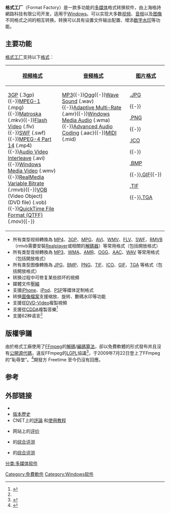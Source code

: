 {{noteTA
|G1=IT
}}
{{Infobox Software
| name = 格式工廠（FormatFactory）
| logo = 
| screenshot = 格式工厂3.2.0.png
| caption = 格式工厂3.2.0版截图
| author = 
| developer = 上海格詩網路科技有限公司
| released = 
| frequently updated = 
| latest release version = 5.11.0
| latest release date = {{release date|2022|04|20}}
| operating system = [[Microsoft_Windows|Microsoft Windows]]
| language = [[簡體中文|簡體中文]]、[[繁體中文|繁體中文]]、[[英文|英文]]等62種語言<ref name="language">{{cite web|title=格式工厂官方主页|url=http://www.pcgeshi.com/|website=格式工厂|accessdate=2016-10-09|language=zh-hans|quote=支持62种国家语言|archive-date=2020-09-09|archive-url=https://web.archive.org/web/20200909073949/http://www.pcgeshi.com/|dead-url=no}}</ref>
| status = 
| genre = 媒體格式轉換
| license = [[免費软件|免費软件]]
| website = [http://www.pcfreetime.com www.pcfreetime.com]
}}
{{Expand |time=2010-09-22T08:41:45+00:00 }}

'''格式工厂'''（Format Factory）是一款多功能的[[多媒体|多媒体]]格式转换软件，由上海格詩網路科技有限公司开发，适用于[[Windows|Windows]]。可以实现大多数[[视频|视频]]、[[音频|音频]]以及[[图像|图像]]不同格式之间的相互转换。转换可以具有设置文件输出配置、增添[[数字水印|数字水印]]等功能。

== 主要功能 ==
[[格式工厂|格式工厂]]支持以下[[文件格式|格式]]：
{| style="vertical-align: top;" href="图像"
![[视频文件格式|视频格式]]
![[音频文件格式|音频格式]]
![[图形文件格式比较|图片格式]]
|- href="MP4"
| style="padding-right:10px; vertical-align: top;" href="3GP" |[[3GP|3GP]] (.3gp){{-}}[[MPEG-1|MPEG-1]] (.mpg){{-}}[[Matroska|Matroska]] (.mkv){{-}}[[Flash_Video|Flash Video]] (.flv){{-}}[[Swf|SWF]] (.swf){{-}}[[MPEG-4_Part_14|MPEG-4 Part 14]] (.mp4){{-}}[[Audio_Video_Interleave|Audio Video Interleave]] (.avi){{-}}[[Windows_Media_Video|Windows Media Video]] (.wmv){{-}}[[RMVB|RealMedia Variable Bitrate]] (.rmvb){{-}}[[VobSub|VOB]] (Video Object) (DVD file) (.vob){{-}}[[QuickTime文件格式|QuickTime File Format (QTFF)]] (.mov){{-}}
| style="padding-right:10px; vertical-align: top;" |[[MP3|MP3]]{{-}}[[.ogg|Ogg]]{{-}}[[.wav|Wave Sound]] (.wav){{-}}[[自适应多速率音频压缩|Adaptive Multi-Rate]] (.amr){{-}}[[Windows_Media_Audio|Windows Media Audio]] (.wma){{-}}[[進階音訊編碼|Advanced Audio Coding]] (.aac){{-}}[[MIDI|MIDI]] (.mid)
| style="padding-right:10px; vertical-align: top;" |<p>[[.jpg|.JPG]]</p>{{-}}<p>[[PNG|.PNG]]</p>{{-}}<p>[[ICO|.ICO]]</p>{{-}}<p>[[BMP|.BMP]]</p>{{-}}[[GIF|.GIF]]{{-}}<p>[[TIFF|.TIF]]</p>{{-}}[[Truevision_TGA|.TGA]]
|}

* 所有类型视频轉換為 [[MP4|MP4]]、[[3GP|3GP]]、[[MPEG|MPG]]、[[AVI|AVI]]、[[WMV|WMV]]、[[FLV|FLV]]、[[SWF|SWF]]、[[RMVB|RMVB]]（rmvb需要安裝[[Realplayer|Realplayer]]或相關的[[解碼器|解碼器]]）等常用格式（包括開放格式）
* 所有类型音频轉換為 [[MP3|MP3]]、[[WMA|WMA]]、[[AMR|AMR]]、[[OGG|OGG]]、[[AAC|AAC]]、[[WAV|WAV]] 等常用格式（包括開放格式）
* 所有类型图像轉換為 [[JPG|JPG]]、[[BMP|BMP]]、[[PNG|PNG]]、[[TIF|TIF]]、[[ICO|ICO]]、[[GIF|GIF]]、[[TGA|TGA]] 等格式（包括開放格式）
* 转换过程中可修复某些损坏的視頻
* 媒體文件[[壓縮|壓縮]]
* 支援[[iPhone|iPhone]]、[[iPod|iPod]]、[[PSP|PSP]]等媒体定制格式
* 转换[[圖像|圖像]][[檔案|檔案]]支援缩放、旋转、數碼水印等功能
* 支援從[[DVD-Video|DVD-Video]]複製視頻
* 支援從[[CDDA|CDDA]]複製音樂<ref>{{Cite web |url=http://www.softking.com.tw/soft/clickcount.asp?fid3=25094 |title=軟體王-資訊網站 FormatFactory 格式工廠 2.50 |access-date=2010-09-22 |archive-date=2019-10-24 |archive-url=https://web.archive.org/web/20191024153800/http://www.softking.com.tw/soft/clickcount.asp?fid3=25094 |dead-url=no }}</ref>
* 支援62种语言<ref name="language"/>

== 版權爭議 ==
由於格式工廠使用了[[FFmpeg|FFmpeg]]的[[解碼|解碼]]/[[編碼|編碼]][[算法|算法]]，卻以免費軟體的形式發布并且沒有[[公開源代碼|公開源代碼]]，違反FFmpeg的[[LGPL|LGPL]]協議<ref>{{cite web |url=http://roundup.ffmpeg.org/roundup/ffmpeg/issue1214 |title=Issue 1214: Format Factory license violation |work=FFMpeg issue tracker |publisher=ffmpeg.org |date=22 June 2009 |accessdate=17 February 2010 |deadurl=yes |archiveurl=https://web.archive.org/web/20110609122306/http://roundup.ffmpeg.org/roundup/ffmpeg/issue1214 |archivedate=2011年6月9日 }}</ref>，于2009年7月22日登上了FFmpeg的“恥辱堂”。<ref>{{cite web |title=Hall of Shame |url=http://www.ffmpeg.org/shame.html |publisher=ffmpeg.org |accessdate=17 February 2010 |archive-date=2020-11-09 |archive-url=https://web.archive.org/web/20201109031624/http://www.ffmpeg.org/shame.html |dead-url=no }}</ref>開發方 Freetime 至今仍沒有回應。

==参考==
<references/>

==外部链接==
* {{official|http://www.pcfreetime.com/}}
*[http://www.pcgeshi.com/log.html 版本歷史] {{Wayback|url=http://www.pcgeshi.com/log.html |date=20201023121235 }}
* CNET上的[http://download.cnet.com/8301-2007_4-9992828-12.html 評論] {{Wayback|url=http://download.cnet.com/8301-2007_4-9992828-12.html |date=20121002164812 }}和[http://reviews.cnet.com/8301-12519_7-10062408-49.html 使用教程] {{Wayback|url=http://reviews.cnet.com/8301-12519_7-10062408-49.html |date=20130515031530 }}
* {{de icon}} {{link-en|Stern (杂志)|Stern (magazine)|Stern}}网站上的[http://www.stern.de/digital/computer/shareware/formatfactory-multimedia-konvertierer-634734.html 评价] {{Wayback|url=http://www.stern.de/digital/computer/shareware/formatfactory-multimedia-konvertierer-634734.html |date=20131222033037 }}
* {{de icon}} {{tsl|en|netzwelt}}的[http://www.netzwelt.de/news/78689-videowandler-fuenf-freeware-tools-vergleich.html 综合评测] {{Wayback|url=http://www.netzwelt.de/news/78689-videowandler-fuenf-freeware-tools-vergleich.html |date=20160303210445 }}
* {{ru icon}} {{tsl|en|Computerra}}的[https://web.archive.org/web/20160323062249/http://www.computerra.ru/reviews/375717/ 综合评测]

[[分类:多媒体软件|分类:多媒体软件]]
[[Category:免費軟件|Category:免費軟件]]
[[Category:Windows软件|Category:Windows软件]]